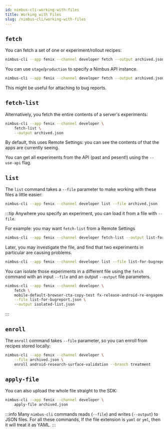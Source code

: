 ```yaml
---
id: nimbus-cli-working-with-files
title: Working with Files
slug: /nimbus-cli/working-with-files
---
```


## `fetch`

You can fetch a set of one or experiment/rollout recipes:

```sh
nimbus-cli --app fenix --channel developer fetch --output archived.json android-notification-surface-validation
```

You can use `stage`/`production` to specify a Nimbus API instance.

```sh
nimbus-cli --app fenix --channel developer fetch --output archived.json android-research-surface-validation stage/crolloutmobile
```

This might be useful for attaching to bug reports.

## `fetch-list`

Alternatively, you fetch the entire contents of a server's experiments:

```sh
nimbus-cli --app fenix --channel developer \
    fetch-list \
    --output archived.json
```

By default, this uses Remote Settings: you can see the contents of that the apps are currently seeing.

You can get all experiments from the API (past and pesent!) using the `--use-api` flag.

## `list`

The `list` command takes a `--file` parameter to make working with these files a little easier:

```sh
nimbus-cli --app fenix --channel developer list --file archived.json
```

:::tip
Anywhere you specify an experiment, you can load it from a file with `--file`.

For example: you may want `fetch-list` from a Remote Settings

```sh
nimbus-cli --app fenix --channel developer fetch-list --output list-for-bugreport.json
```

Later, you may investigate the file, and find that two experiments in particular are causing problems.
```sh
nimbus-cli --app fenix --channel developer list --file list-for-bugreport.json
```

You can isolate those experiments in a different file using the `fetch` command with an input `--file` and an output `--output` file parameters.
```sh
nimbus-cli --app fenix --channel developer \
    fetch \
    mobile-default-browser-cta-copy-test fx-release-android-re-engagement-notifications-114-rollout \
    --file list-for-bugreport.json \
    --output isolated-list.json
```
:::

## `enroll`

The `enroll` command takes `--file` parameter, so you can enroll from recipes stored locally:

```sh
nimbus-cli --app fenix --channel developer \
    --file archived.json \
    enroll android-research-surface-validation --branch treatment
```

## `apply-file`

You can also upload the whole file straight to the SDK:

```sh
nimbus-cli --app fenix --channel developer \
    apply-file archived.json
```

:::info
Many `nimbus-cli` commands reads (`--file`) and writes (`--output`) to JSON files. For all these commands, If the file extension is `yaml` or `yml`, then it will treat it as YAML.
:::
